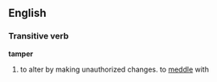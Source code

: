==English==

===Transitive verb===
'''tamper'''
#to alter by making unauthorized changes. to [[meddle]] with